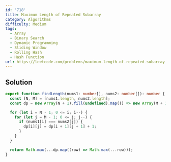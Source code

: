 ```yaml
---
id: '718'
title: Maximum Length of Repeated Subarray
category: Algorithms
difficulty: Medium
tags:
  - Array
  - Binary Search
  - Dynamic Programming
  - Sliding Window
  - Rolling Hash
  - Hash Function
url: https://leetcode.com/problems/maximum-length-of-repeated-subarray
---
```


## Solution

```typescript showLineNumbers
export function findLength(nums1: number[], nums2: number[]): number {
  const [N, M] = [nums1.length, nums2.length];
  const dp = new Array(N + 1).fill(undefined).map(() => new Array(M + 1).fill(0));

  for (let i = N - 1; 0 <= i; i--) {
    for (let j = M - 1; 0 <= j; j--) {
      if (nums1[i] === nums2[j]) {
        dp[i][j] = dp[i + 1][j + 1] + 1;
      }
    }
  }

  return Math.max(...dp.map((row) => Math.max(...row)));
}
```
